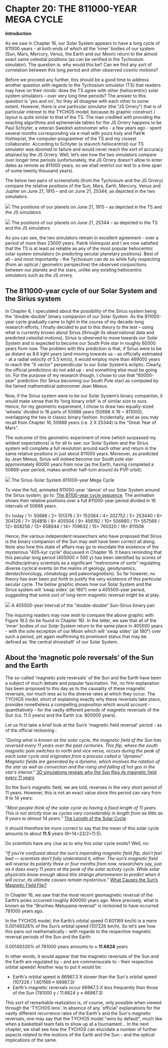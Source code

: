 Chapter 20: THE 811000-YEAR MEGA CYCLE
========================================================

**Introduction**

As we saw in Chapter 16, our Solar System appears to have a long cycle of 811000 years - at both  ends of which all the ‘inner’ bodies of our system (Sun, Mars, Mercury, Venus, the Earth and our Moon) return to the almost exact same celestial positions (as can be verified in the Tychosium simulator). The question is: why would this be? Can we find any sort of correlation between this long period and other observed cosmic motions?

Before we proceed any further, this should be a good time to address another question with regards to the Tychosium simulator (TS) that readers may have on their minds: does the TS agree with other (heliocentric) solar system simulators – over very long time periods? The answer to this question is 'yes and no', for they all disagree with each other to some extent. However, there is one particular simulator (the "JS Orrery") that is of particular interest to the TYCHOS model, because its graphic construct / layout is quite similar to that of the TS. The man credited with providing the exacting algorithms and ephemeride tables for the JS Orrery happens to be Paul Schlyter, a veteran Swedish astronomer who - a few years ago - spent several months corresponding via e-mail with yours truly and Patrik Holmqvist, the computer-programmer of the TS and my closest collaborator. According to Schlyter (a staunch heliocentrist) our TS simulator was doomed to failure and would never reach the sort of accuracy attained by the JS Orrery. Well, let’s see how the two simulators compare over longer time periods (unfortunately, the JS Orrery doesn't allow to enter dates as remote as 811000 years, so we shall restrict our test to a time span of some twenty thousand years).  

The below two pairs of screenshots (from the Tychosium and the JS Orrery) compare the relative positions of the Sun, Mars, Earth, Mercury, Venus and Jupiter on June 21, 1915 – and on June 21, 25344, as depicted in the two simulators:

![](https://septclues.com/TYCHOS/TYCHOSIUM_vs_JSORRERY_1915_06_21.jpg)
The positions of our planets on June 21, 1915 – as depicted in the TS and the JS simulators 


![](https://septclues.com/TYCHOS/TYCHOSIUM_vs_JSORRERY_25344_06_21.jpg)
The positions of our planets on June 21, 25344 – as depicted in the TS and the JS simulators 

As you can see, the two simulators remain in excellent agreement - over a period of more than 23000 years. Patrik Holmqvist and I are now satisfied that the TS is at least as reliable as any of the most popular heliocentric solar system simulators (in predicting secular planetary positions). Best of all - and most importantly - the Tychosium can do so while fully respecting (from an optical / geometric perspective) the observed conjunctions between our planets and the stars, unlike any existing heliocentric simulators such as the JS orrery.   

## The 811000-year cycle of our Solar System and the Sirius system 

In Chapter 6, I speculated about the possibility of the Sirius system being the “double-double” binary companion of our Solar System. As the 811000-year cycle gradually came to light in the course of my decade-long research efforts, I finally decided to put to this theory to the test – using what is currently known about Sirius (through its observational data and predicted celestial motions). Sirius is observed to move towards our Solar System and is expected to become our South Pole star in roughly 60000 years from now. The problem with this prediction is that, if Sirius were to be as distant as 8.6 light years (and moving towards us - as officially estimated - at a radial velocity of 5.5 km/s), it would employ more than 469000 years to reach the “X vector” perpendicular to our Solar System’s ecliptic. Clearly, the official predictions do not add up - and something else must be going on. For the purpose of my research though, I chose to use that “60000-year” prediction (for Sirius becoming our South Pole star) as computed by the famed mathematical astronomer Jean Meeus.   

Now, if the Sirius system were to be our Solar System’s binary companion, it would make sense that its ‘long binary orbit’ is of similar size to ours. Hence, for my geometric experiment, I chose to draw two equally-sized ‘wheels’ divided in 16 parts of 50688 years (50688 X 16 ~ 811000), overlapping the two in classic binary fashion. Incidentally, and as you may recall from Chapter 16, 50688 years (i.e. 2 X 25344) is the “Great Year of Mars”. 

The outcome of this geometric experiment of mine (which surpassed my wildest expectations) is for all to see: our Solar System and the Sirius system will complete a full revolution around each other and return in the same relative positions in just about 811000 years. Moreover, as predicted by Jean Meeus, Sirius will indeed become our South pole star approximately 60000 years from now (as the Earth, having completed a 50688-year period, makes another half-turn around its PVP orbit):

![](https://septclues.com/TYCHOS/MEGA_CYCLE_presentation_02.jpg) 
The Sirius-Solar System 811000-year Mega Cycle 

To view the full, animated 811000-year 'dance' of our Solar System around the Sirius system, go to: [The 81100-year cycle sequence](https://septclues.com/TYCHOS/MEGA_CYCLE_811000.gif). The animation shows their relative positions over a full 811000-year period divided in 16 intervals of 50688 years.

0> today / 1> 50688 / 2> 101376 / 3> 152064 / 4> 202752 / 5> 253440 / 6> 304128 / 7> 354816 / 8> 405504 / 9> 456192 / 10> 506880 / 11> 557568 / 12> 608256 / 13> 658944 / 14> 709632 / 15> 760320 / 16> 811008

Hence, the various independent researchers who have proposed that Sirius is the binary companion of the Sun may well have been correct all along. Note also how this state of affairs may go to elucidate the existence of the mysterious "405-kyr cycle" discussed in Chapter 16. It bears reminding that this peculiar long period (405000 ± 500 y) has been identified by scores of multidisciplinary scientists as a significant "metronome of sorts" regulating diverse cyclical events (in the realms of geology, geodynamics, dendochronology, climatology and paleomagnetism). So far however, no theory has ever been put forth to justify the very existence of this particular secular cycle. The below graphic shows how our Solar System and the Sirius system will 'swap sides' (at 180°) over a 405500-year period, suggesting that some sort of long-term magnetic reversal might be at play.

![](https://septclues.com/TYCHOS/MEGA_CYCLE_405500years.jpg)
A 405500-year interval of the "double-double" Sun-Sirius binary pair

The inquiring readers may now wish to compare the above graphic with Figure 16.5 (to be found in Chapter 16). In the latter, we saw that all of the 'inner' bodies of our Solar System return to the same place in 405500 years - with the sole exception of our Moon which will 'swap sides' (at 180°) over such a period, yet again reaffirming its prominent status that may be defined as 'the central driveshaft' of our Solar System.   

## About the ‘magnetic pole reversals’ of the Sun and the Earth 

The so-called 'magnetic pole reversals' of the Sun and the Earth have been a subject of much debate and popular fascination. Yet, no firm explanation has been proposed to this day as to the causality of these magnetic reversals, nor much less as to the diverse rates at which they occur. The TYCHOS model, short of explaining exactly why these reversals take place, provides nonetheless a compelling proposition which would account - quantitatively - for the vastly different periods of magnetic reversals of the Sun (ca. 11.5 years) and the Earth (ca. 800000 years).       

Let us first take a brief look at the Sun’s 'magnetic field reversal' period - as of the official reckoning :

_"During what is known as the solar cycle, the magnetic field of the Sun has reversed every 11 years over the past centuries. This flip, where the south magnetic pole switches to north and vice versa, occurs during the peak of each solar cycle and originates from a process called a “dynamo”. Magnetic fields are generated by a dynamo, which involves the rotation of the star as well as convection and the rising and falling of hot gas in the star’s interior."_ [3D simulations reveals why the Sun flips its magnetic field every 11 years](https://tinyurl.com/sunflipSMITHSONIAN)

So the Sun’s magnetic field, we are told, reverses in the very short period of 11 years. However, this is not an exact value since this period can vary from 9 to 14 years:

_“Most people think of the solar cycle as having a fixed length of 11 years. This is not strictly true as cycles vary considerably in length from as little as 9 years to almost 14 years.”_ [The Length of the Solar Cycle](https://www.sws.bom.gov.au/Educational/2/3/7) 

It should therefore be more correct to say that the mean of this solar cycle amounts to about **11.5** years (9+14=23/2=11.5).

Do scientists have any clue as to why this solar cycle exists? Well, no:

_“If you’re confused about the sun’s impending magnetic field flip, don’t feel bad — scientists don’t fully understand it, either. The sun’s magnetic field will reverse its polarity three or four months from now, researchers say, just as it does every 11 years at the peak of the solar activity cycle. While solar physicists know enough about this strange phenomenon to predict when it will occur, its ultimate causes remain mysterious.”_ [What Causes the Sun’s Magnetic Field Flip?](https://www.space.com/22310-sun-magnetic-field-flip-mystery.html) 

In Chapter 16, we saw that the most recent geomagnetic reversal of the Earth’s poles occurred roughly 800000 years ago. More precisely, what is known as the "Brunhes-Matuyama reversal" is reckoned to have occurred 781000 years ago.

In the TYCHOS model, the Earth’s orbital speed (1.601169 km/h) is a mere 0.00149326% of the Sun’s orbital speed (107226 km/h). So let’s see how this pans out mathematically - with regards to the respective magnetic reversal periods of the Sun and the Earth:

0.00149326% of 781000 years amounts to ≈ **11.6624** years 

In other words, it would appear that the magnetic reversals of the Sun and the Earth are regulated by - and are commensurate to - their respective orbital speeds! Another way to put it would be: 

- Earth's orbital speed is 66967.3 X slower than the Sun's orbital speed (107226 / 1.601169 ≈ 66967.3)
- Earth's magnetic reversals occur 66967.3 X less frequently than those of the Sun (781000 y / 11.6624 y ≈ 66967.3)

This sort of remarkable realization is, of course, only possible when viewed through the 'TYCHOS lens'. In absence of any 'official' explanations for the vastly different recurrence rates of the Earth's and the Sun's magnetic reversals, one may say that the TYCHOS model "wins by default", much like when a basketball team fails to show up at a tournament... In the next chapter, we shall see how the TYCHOS can elucidate a number of further aspects related to the motions of the Earth and the Sun - and the optical implications of the same.








  
